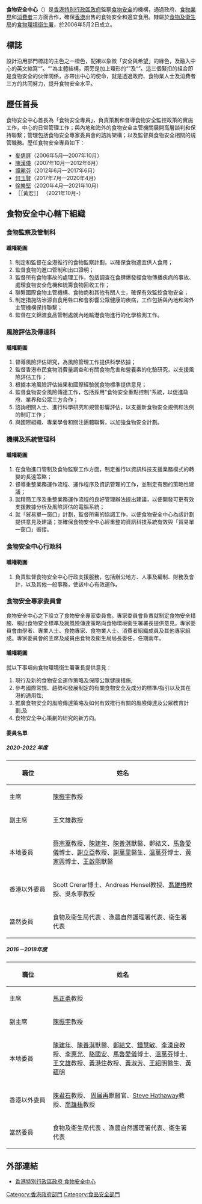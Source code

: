 {{香港政府部門基礎資訊|
中文部門名稱=食物安全中心|
英文部門名稱=Centre for Food Safety|
部門標誌=Centre for Food Safety.svg|
首長職銜=食物安全專員|
首長姓名=[[黃宏|黃宏]]|
成立年份=2006年|
所屬部門=[[食物及衞生局|食物及衞生局]][[食物環境衞生署|食物環境衞生署]]|
網站=[http://www.cfs.gov.hk/cindex.html www.cfs.gov.hk]|
}}
'''食物安全中心'''（{{開始結束|2006年|5月2日|||食}}）是[[香港特別行政區政府|香港特別行政區政府]]監察[[食物安全|食物安全]]的機構，通過政府、[[香港飲食業|食物業界]]和[[消費者|消費者]]三方面合作，確保[[香港|香港]]出售的食物安全和適宜食用。隸屬於[[食物及衛生局|食物及衛生局]]的[[食物環境衞生署|食物環境衞生署]]，於2006年5月2日成立。

==標誌==
設計沿用部門標誌的主色之一橙色，配襯以象徵「安全與希望」的綠色，及融入中心的英文縮寫“{{lang|en|CFS}}”。“{{lang|en|F}}”為主體結構，兩旁是加上環形的“{{lang|en|C}}”及“{{lang|en|S}}”。這三個緊扣的組合即是食物安全的伙伴關係，亦帶出中心的使命，就是透過政府、食物業人士及消費者三方的共同努力，提升食物安全水平。

==歷任首長==
食物安全中心首長為「食物安全專員」，負責策劃和督導食物安全監控政策的實施工作，中心的日常管理工作；與內地和海外的食物安全主管機關展開高層談判和保持聯繫；管理包括食物安全專家委員會的諮詢架構；以及監督與食物安全相關的規管職務。歷任食物安全專員如下：
* [[麥倩屏|麥倩屏]]（2006年5月—2007年10月）
* [[陳漢儀|陳漢儀]]（2007年10月—2012年6月）
* [[譚麗芬|譚麗芬]]（2012年6月—2017年6月）
* [[何玉賢|何玉賢]]（2017年7月—2020年4月）
* [[徐樂堅|徐樂堅]]（2020年4月—2021年10月）
*［［黃宏］］ （2021年10月-）

==食物安全中心轄下組織==

===食物監察及管制科=== 
====職權範圍====
#制定和監督在全港推行的食物監察計劃，以確保食物適宜供人食用；
#監督食物的進口管制和出口證明；
#監督所有食物事故的處理工作，包括調查在食肆爆發經食物傳播疾病的事故、處理食物安全危機和統籌食物回收工作；
#聯繫國際食物主管機構、食物商和其他有關人士，確保有效監控食物安全；
#制定措施防治源自食用牲口和會影響公眾健康的疾病，工作包括與內地和海外主管機構保持聯繫；
#監督在文錦渡食品管制處就內地輸港食物進行的化學檢測工作。

===風險評估及傳達科=== 
====職權範圍====
#督導風險評估研究，為風險管理工作提供科學依據；
#監督香港市民食物消費量調查和有關食物危害和營養素的化驗研究，以支援風險評估工作；
#根據本地風險評估結果和國際經驗就食物標準提供意見；
#監督食物安全風險傳達工作，包括採用"食物安全重點控制"系統，以促進政府、業界和公眾三方合作；
#諮詢相關人士、進行科學研究和規管影響評估，以支援新食物安全規例和法例的制訂工作；
#與國際組織、專業學會和關注團體聯繫，以加強食物安全計劃。

===機構及系統管理科=== 
====職權範圍====
#在食物進口管制及食物監察工作方面，制定推行以資訊科技支援業務模式的轉變的長遠策略；
#督導重整業務運作流程、運作程序及資訊管理的工作，並制定有關的策略性建議；
#就精簡工序及重整業務運作流程的良好管理辦法提出建議，以便開發可更有效支援數據分析及風險評估的電腦系統；
#就「貿易單一窗口」計劃，監督所需的協調工作，以便食物安全中心為該計劃提供意見及建議；並確保食物安全中心經重整的資訊科技系統有效與「貿易單一窗口」銜接。

===食物安全中心行政科=== 
====職權範圍====
#負責監督食物安全中心行政支援服務，包括辦公地方、人事及編制、財務及會計，以及其他一般事務，使該中心有效運作。

===食物安全專家委員會=== 
食物安全中心之下設立了食物安全專家委員會。專家委員會負責就制定食物安全措施、檢討食物安全標準及就風險傳達策略向食物環境衞生署署長提供意見。專家委員會由學者、專業人士、食物專家、食物業人士、消費者組織成員及其他專家組成。專家委員會的主席及成員由食物及衞生局局長委任，任期兩年。

====職權範圍====
就以下事項向食物環境衞生署署長提供意見：
#現行及新的食物安全運作策略及保障公眾健康措施;
#參考國際常規、趨勢和發展制定的有關食物安全及成分的標準/指引以及其在港的適用性;
#推廣食物安全的風險傳達策略及如何有效推行有關的風險傳達及公眾教育計劃;及
#食物安全中心策劃的研究的新方向。

====委員名單====
===== 2020-2022 年度 =====
{| class="wikitable" style="width: 70%; height: 14em;"
|-
! style="width: 100px"|職位 !! 姓名
|-  
| 主席  || [[陳振宇|陳振宇]]教授
|-
| 副主席 || 王文雄教授 
|-
| 本地委員 || [[蔡宗葦|蔡宗葦]]教授、[[陳建年|陳建年]]、[[陳善淇|陳善淇]]獸醫、鄭結文{{MH}}、[[馬魯愛儀|馬魯愛儀]]博士、[[謝立亞|謝立亞]]教授、[[謝萬里|謝萬里]]醫生、[[溫萬芬|溫萬芬]]博士、[[黃家興|黃家興]]博士、[[王啟熙|王啟熙]]獸醫
|-
| 香港以外委員 || Scott Crerar博士、Andreas Hensel教授、[[喬雄梧|喬雄梧]]教授、吳永寧教授 
|-
| 當然委員 || 食物及衞生局代表 、漁農自然護理署代表、衞生署代表
|}

===== 2016－2018年度 =====

{| class="wikitable" style="width: 70%; height: 14em;"
|-
! style="width: 100px"|職位 !! 姓名
|-  
| 主席  || [[馬正勇|馬正勇]]教授
|-
| 副主席 || [[陳振宇|陳振宇]]教授
|-
| 本地委員 || [[陳建年|陳建年]]、[[陳善淇|陳善淇]]獸醫、[[鄭結文|鄭結文]]、[[鍾慧敏|鍾慧敏]]、[[李漢良|李漢良]]教授、[[李惠光|李惠光]]、[[駱國安|駱國安]]、[[馬魯愛儀|馬魯愛儀]]博士、[[溫萬芬|溫萬芬]]博士、[[王文雄|王文雄]]教授、[[黃港住|黃港住]]教授、[[黃淑芳|黃淑芳]]、[[王紹明|王紹明]]醫生、[[黃蘊明|黃蘊明]]
|-
| 香港以外委員 || [[陳君石|陳君石]]教授、 [[周展再|周展再]]獸醫官、[[Steve_Hathaway|Steve Hathaway]]教授、[[喬雄梧|喬雄梧]]教授
|-
| 當然委員 || 食物及衞生局代表 、漁農自然護理署代表、衞生署代表
|}

==外部連結==
*[http://www.cfs.gov.hk/cindex.html 香港特別行政區政府 食物安全中心] {{Wayback|url=http://www.cfs.gov.hk/cindex.html |date=20210225001742 }}

{{香港政府行政部門}}
[[Category:香港政府部門|Category:香港政府部門]]
[[Category:食品安全部門|Category:食品安全部門]]